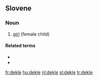 ==Slovene==

===Noun===
{{head|sl|noun|g=n}}

# [[girl]] (female child)

{{tbot entry|Slovene|girl|2007|December|sl}}
====Related terms====
* {{l|sl|deklica}}
* {{l|sl|mladenka}}

[[fr:dekle]]
[[hu:dekle]]
[[nl:dekle]]
[[sl:dekle]]
[[tr:dekle]]